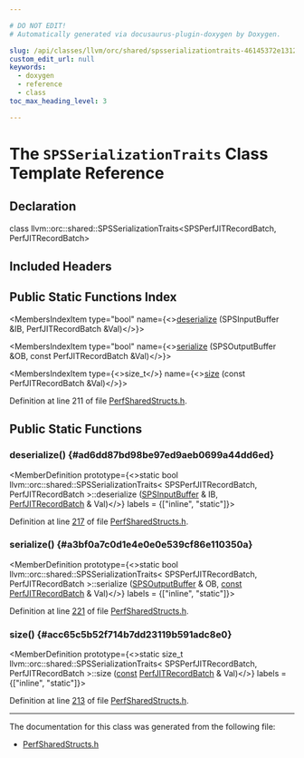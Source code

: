 ```yaml
---

# DO NOT EDIT!
# Automatically generated via docusaurus-plugin-doxygen by Doxygen.

slug: /api/classes/llvm/orc/shared/spsserializationtraits-46145372e1312ab0db588d8e712df78b
custom_edit_url: null
keywords:
  - doxygen
  - reference
  - class
toc_max_heading_level: 3

---
```





# The `SPSSerializationTraits` Class Template Reference

<DoxygenPage pluginConfig={pluginConfig}>



## Declaration

<CodeBlock>class llvm::orc::shared::SPSSerializationTraits&lt;SPSPerfJITRecordBatch, PerfJITRecordBatch&gt;</CodeBlock>

## Included Headers

<IncludesList>
<IncludesListItem
  filePath="llvm/ExecutionEngine/Orc/Shared/PerfSharedStructs.h"
  permalink="/docs/api/files/include/include/llvm/include/llvm/executionengine/include/llvm/executionengine/orc/include/llvm/executionengine/orc/shared/perfsharedstructs-h"
  isLocal="true" />
</IncludesList>

## Public Static Functions Index

<MembersIndex>

<MembersIndexItem
  type="bool"
  name={<><a href="#ad6dd87bd98be97ed9aeb0699a44dd6ed">deserialize</a> (SPSInputBuffer &amp;IB, PerfJITRecordBatch &amp;Val)</>}>
</MembersIndexItem>

<MembersIndexItem
  type="bool"
  name={<><a href="#a3bf0a7c0d1e4e0e0e539cf86e110350a">serialize</a> (SPSOutputBuffer &amp;OB, const PerfJITRecordBatch &amp;Val)</>}>
</MembersIndexItem>

<MembersIndexItem
  type={<>size&#95;t</>}
  name={<><a href="#acc65c5b52f714b7dd23119b591adc8e0">size</a> (const PerfJITRecordBatch &amp;Val)</>}>
</MembersIndexItem>

</MembersIndex>


Definition at line 211 of file <a href="/docs/api/files/include/include/llvm/include/llvm/executionengine/include/llvm/executionengine/orc/include/llvm/executionengine/orc/shared/perfsharedstructs-h">PerfSharedStructs.h</a>.

<SectionDefinition>

## Public Static Functions

### deserialize() {#ad6dd87bd98be97ed9aeb0699a44dd6ed}

<MemberDefinition
  prototype={<>static bool llvm::orc::shared::SPSSerializationTraits&lt; SPSPerfJITRecordBatch, PerfJITRecordBatch &gt;::deserialize (<a href="/docs/api/classes/llvm/orc/shared/spsinputbuffer">SPSInputBuffer</a> &amp; IB, <a href="/docs/api/structs/llvm/orc/perfjitrecordbatch">PerfJITRecordBatch</a> &amp; Val)</>}
  labels = {["inline", "static"]}>

Definition at line <a href="/docs/api/files/include/include/llvm/include/llvm/executionengine/include/llvm/executionengine/orc/include/llvm/executionengine/orc/shared/perfsharedstructs-h/#l00217">217</a> of file <a href="/docs/api/files/include/include/llvm/include/llvm/executionengine/include/llvm/executionengine/orc/include/llvm/executionengine/orc/shared/perfsharedstructs-h">PerfSharedStructs.h</a>.
</MemberDefinition>

### serialize() {#a3bf0a7c0d1e4e0e0e539cf86e110350a}

<MemberDefinition
  prototype={<>static bool llvm::orc::shared::SPSSerializationTraits&lt; SPSPerfJITRecordBatch, PerfJITRecordBatch &gt;::serialize (<a href="/docs/api/classes/llvm/orc/shared/spsoutputbuffer">SPSOutputBuffer</a> &amp; OB, <a href="/docs/api/files/lib/lib/target/lib/target/aarch64/aarch64promoteconstant-cpp/#a90f8350fecae261c25be85d38b451bff">const</a> <a href="/docs/api/structs/llvm/orc/perfjitrecordbatch">PerfJITRecordBatch</a> &amp; Val)</>}
  labels = {["inline", "static"]}>

Definition at line <a href="/docs/api/files/include/include/llvm/include/llvm/executionengine/include/llvm/executionengine/orc/include/llvm/executionengine/orc/shared/perfsharedstructs-h/#l00221">221</a> of file <a href="/docs/api/files/include/include/llvm/include/llvm/executionengine/include/llvm/executionengine/orc/include/llvm/executionengine/orc/shared/perfsharedstructs-h">PerfSharedStructs.h</a>.
</MemberDefinition>

### size() {#acc65c5b52f714b7dd23119b591adc8e0}

<MemberDefinition
  prototype={<>static size&#95;t llvm::orc::shared::SPSSerializationTraits&lt; SPSPerfJITRecordBatch, PerfJITRecordBatch &gt;::size (<a href="/docs/api/files/lib/lib/target/lib/target/aarch64/aarch64promoteconstant-cpp/#a90f8350fecae261c25be85d38b451bff">const</a> <a href="/docs/api/structs/llvm/orc/perfjitrecordbatch">PerfJITRecordBatch</a> &amp; Val)</>}
  labels = {["inline", "static"]}>

Definition at line <a href="/docs/api/files/include/include/llvm/include/llvm/executionengine/include/llvm/executionengine/orc/include/llvm/executionengine/orc/shared/perfsharedstructs-h/#l00213">213</a> of file <a href="/docs/api/files/include/include/llvm/include/llvm/executionengine/include/llvm/executionengine/orc/include/llvm/executionengine/orc/shared/perfsharedstructs-h">PerfSharedStructs.h</a>.
</MemberDefinition>

</SectionDefinition>

<hr/>

The documentation for this class was generated from the following file:

<ul>
<li><a href="/docs/api/files/include/include/llvm/include/llvm/executionengine/include/llvm/executionengine/orc/include/llvm/executionengine/orc/shared/perfsharedstructs-h">PerfSharedStructs.h</a></li>
</ul>

</DoxygenPage>
